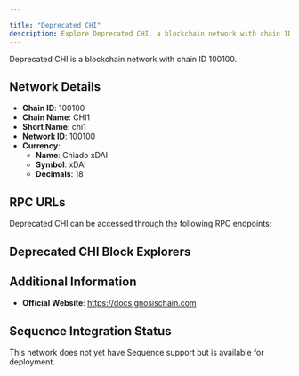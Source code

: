 ```yaml
---

title: "Deprecated CHI"
description: Explore Deprecated CHI, a blockchain network with chain ID 100100. Learn about its native currency, Chiado xDAI, and how to interact with the network.
---
```




Deprecated CHI is a blockchain network with chain ID 100100.

## Network Details

- **Chain ID**: 100100
- **Chain Name**: CHI1
- **Short Name**: chi1
- **Network ID**: 100100
- **Currency**: 
  - **Name**: Chiado xDAI
  - **Symbol**: xDAI
  - **Decimals**: 18

## RPC URLs

Deprecated CHI can be accessed through the following RPC endpoints:



## Deprecated CHI Block Explorers



## Additional Information

- **Official Website**: https://docs.gnosischain.com

## Sequence Integration Status

This network does not yet have Sequence support but is available for deployment.
